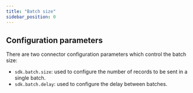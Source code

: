 ```yaml
---
title: "Batch size"
sidebar_position: 0
---
```


## Configuration parameters

There are two connector configuration parameters which control the batch size: 

* `sdk.batch.size`: used to configure the number of records to be sent in a single batch.
* `sdk.batch.delay`: used to configure the delay between batches.
